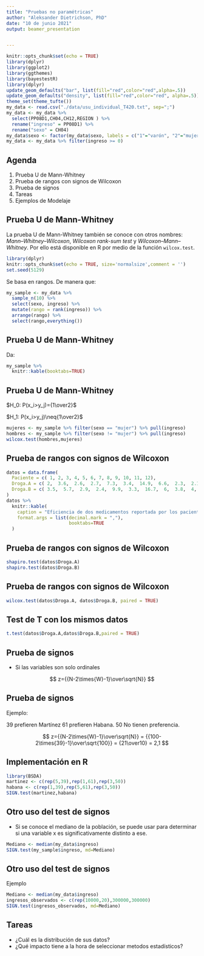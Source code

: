 ```yaml
---
title: "Pruebas no paramétricas"
author: "Aleksander Dietrichson, PhD"
date: "10 de junio 2021"
output: beamer_presentation


---
```


```r
knitr::opts_chunk$set(echo = TRUE)
library(dplyr)
library(ggplot2)
library(ggthemes)
library(bayestestR)
library(dplyr)
update_geom_defaults("bar", list(fill="red",color="red",alpha=.5))
update_geom_defaults("density", list(fill="red",color="red", alpha=.5))
theme_set(theme_tufte())
my_data <- read.csv("./data/usu_individual_T420.txt", sep=";")
my_data <- my_data %>%
  select(PP08D1,CH04,CH12,REGION ) %>%
  rename("ingreso" = PP08D1) %>%
  rename("sexo" = CH04)
my_data$sexo <- factor(my_data$sexo, labels = c("1"="varón", "2"="mujer"))
my_data <- my_data %>% filter(ingreso >= 0)
```

## Agenda

1. Prueba U de Mann-Whitney
2. Prueba de rangos con signos de Wilcoxon
3. Prueba de signos
4. Tareas
5. Ejemplos de Modelaje


## Prueba U de Mann-Whitney

La prueba U de Mann-Whitney también se conoce con otros nombres: *Mann–Whitney–Wilcoxon*, *Wilcoxon rank-sum test* y  *Wilcoxon–Mann–Whitney*. Por ello está disponible en R por medio de la función ```wilcox.test```.
```r
library(dplyr)
knitr::opts_chunk$set(echo = TRUE, size='normalsize',comment = '')
set.seed(5129)
```

Se basa en rangos. De manera que:

```r
my_sample <- my_data %>% 
  sample_n(10) %>% 
  select(sexo, ingreso) %>% 
  mutate(rango = rank(ingreso)) %>% 
  arrange(rango) %>% 
  select(rango,everything())
```


## Prueba U de Mann-Whitney

Da:

```r
my_sample %>% 
  knitr::kable(booktabs=TRUE)
```


## Prueba U de Mann-Whitney

$H_0: P(x_i>y_j)={1\over2}$

$H_1: P(x_i>y_j)\neq{1\over2}$

```r
mujeres <- my_sample %>% filter(sexo == "mujer") %>% pull(ingreso)
hombres <- my_sample %>% filter(sexo != "mujer") %>% pull(ingreso)
wilcox.test(hombres,mujeres)
```

## Prueba de rangos con signos de Wilcoxon

```r
datos = data.frame(
  Paciente = c( 1, 2, 3, 4, 5, 6, 7, 8, 9, 10, 11, 12),
  Droga.A = c( 2,  3.6,  2.6,  2.7,  7.3,  3.4,  14.9,  6.6,  2.3,  2.1,  6.8,  8.5),
  Droga.B = c( 3.5,  5.7,  2.9,  2.4,  9.9,  3.3,  16.7,  6,  3.8,  4,  9.1,  20.9)
)
datos %>% 
  knitr::kable(
    caption = "Eficiencia de dos medicamentos reportada por los pacientes.",
    format.args = list(decimal.mark = ","),
                       booktabs=TRUE
  )
```


## Prueba de rangos con signos de Wilcoxon


```r
shapiro.test(datos$Droga.A)
shapiro.test(datos$Droga.B)
```


## Prueba de rangos con signos de Wilcoxon


```r
wilcox.test(datos$Droga.A, datos$Droga.B, paired = TRUE)
```

## Test de T con los mismos datos

```r
t.test(datos$Droga.A,datos$Droga.B,paired = TRUE)
```

## Prueba de signos

* Si las variables son solo ordinales

$$
z={{N-2\times{W}-1}\over\sqrt{N}}
$$

## Prueba de signos



Ejemplo:

39 prefieren Martínez 61 prefieren Habana. 50 No tienen preferencia. 

$$
z={{N-2\times{W}-1}\over\sqrt{N}} = {{100-2\times{39}-1}\over\sqrt{100}} = {21\over10} = 2,1
$$

## Implementación en R

```r
library(BSDA)
martinez <- c(rep(5,39),rep(1,61),rep(3,50))
habana <- c(rep(1,39),rep(5,61),rep(3,50))
SIGN.test(martinez,habana)
```

## Otro uso del test de signos

* Si se conoce el mediano de la población, se puede usar para determinar si una variable x es significativamente distinto a ese.

```r
Mediano <- median(my_data$ingreso)
SIGN.test(my_sample$ingreso, md=Mediano)
```

## Otro uso del test de signos

Ejemplo

```r
Mediano <- median(my_data$ingreso)
ingresos_observados <- c(rep(10000,20),300000,300000)
SIGN.test(ingresos_observados, md=Mediano)
```

## Tareas

* ¿Cuál es la distribución de sus datos?
* ¿Qué impacto tiene a la hora de seleccionar metodos estadísticos?
